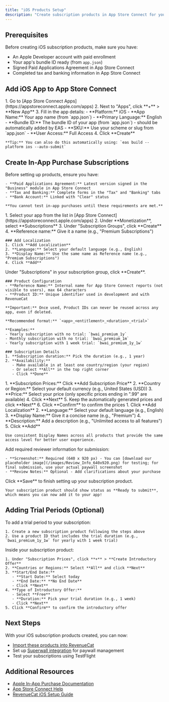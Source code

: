 ```yaml
---
title: "iOS Products Setup"
description: "Create subscription products in App Store Connect for your iOS app"
---
```


## Prerequisites

Before creating iOS subscription products, make sure you have:

- An Apple Developer account with paid enrollment
- Your app's bundle ID ready (from `app.json`)
- Signed Paid Applications Agreement in App Store Connect
- Completed tax and banking information in App Store Connect

## Add iOS App to App Store Connect

<Steps>
  <Step title="Create New App">
    1. Go to [App Store Connect Apps](https://appstoreconnect.apple.com/apps)
    2. Next to "Apps", click **+** > **New App**
    3. Fill in the app details:
       - **Platform:** iOS
       - **App Name:** Your app name (from `app.json`)
       - **Primary Language:** English
       - **Bundle ID:** The bundle ID of your app (from `app.json`) - should be automatically added by EAS
       - **SKU:** Use your scheme or slug from `app.json`
       - **User Access:** Full Access
    4. Click **Create**

    **Tip:** You can also do this automatically using: `eas build --platform ios --auto-submit`
  </Step>
</Steps>

## Create In-App Purchase Subscriptions

<Steps>
  <Step title="Verify Agreements and Banking">
    Before setting up products, ensure you have:
    
    - **Paid Applications Agreement:** Latest version signed in the "Business" module in App Store Connect
    - **Tax and Banking:** Complete forms in the "Tax" and "Banking" tabs
    - **Bank Account:** Linked with "Clear" status
    
    **You cannot test in-app purchases until these requirements are met.**
  </Step>

  <Step title="Create Subscription Group">
    1. Select your app from the list in [App Store Connect](https://appstoreconnect.apple.com/apps)
    2. Under **Monetization**, select **Subscriptions**
    3. Under "Subscription Groups", click **Create**
    4. **Reference name:** Give it a name (e.g., "Premium Subscriptions")
    
    ### Add Localization
    1. Click **Add Localization**
    2. **Language:** Select your default language (e.g., English)
    3. **Display Name:** Use the same name as Reference name (e.g., "Premium Subscriptions")
    4. Click **Add**
  </Step>

  <Step title="Create Subscription Products">
    Under "Subscriptions" in your subscription group, click **Create**.

    ### Product Configuration
    - **Reference Name:** Internal name for App Store Connect reports (not visible to users), max 64 characters
    - **Product ID:** Unique identifier used in development and with RevenueCat
      
    **Important:** Once used, Product IDs can never be reused across any app, even if deleted.
    
    **Recommended format:** `<app>_<entitlement>_<duration>_<trial>`
    
    **Examples:**
    - Yearly subscription with no trial: `bwai_premium_1y`
    - Monthly subscription with no trial: `bwai_premium_1m`
    - Yearly subscription with 1 week trial: `bwai_premium_1y_1w`

    ### Subscription Details
    1. **Subscription duration:** Pick the duration (e.g., 1 year)
    2. **Availability:** 
       - Make available in at least one country/region (your region)
       - Or select **All** in the top right corner
       - Click **Done**
  </Step>

  <Step title="Configure Pricing">
    1. **Subscription Prices:** Click **Add Subscription Price**
    2. **Country or Region:** Select your default currency (e.g., United States (USD))
    3. **Price:** Select your price (only specific prices ending in ".99" are available)
    4. Click **Next**
    5. Keep the automatically generated prices and click **Next**
    6. Click **Confirm** to confirm the prices
  </Step>

  <Step title="Add Localization">
    1. Click **Add Localization**
    2. **Language:** Select your default language (e.g., English)
    3. **Display Name:** Give it a concise name (e.g., "Premium")
    4. **Description:** Add a description (e.g., "Unlimited access to all features")
    5. Click **Add**
    
    Use consistent Display Names across all products that provide the same access level for better user experience.
  </Step>

  <Step title="Add Reviewer Information">
    Add required reviewer information for submission:
    
    - **Screenshot:** Required (640 x 920 px) - You can [download our placeholder image](/images/Review_Info_640x920.png) for testing; for final submission, use your actual paywall screenshot
    - **Review Notes:** Optional - Add clarifications about your purchase
  </Step>

  <Step title="Save Your Product">
    Click **Save** to finish setting up your subscription product.
    
    Your subscription product should show status as **Ready to submit**, which means you can now add it to your app!
  </Step>
</Steps>

## Adding Trial Periods (Optional)

<Steps>
  <Step title="Create Subscription with Trial">
    To add a trial period to your subscription:
    
    1. Create a new subscription product following the steps above
    2. Use a product ID that includes the trial duration (e.g., `bwai_premium_1y_1w` for yearly with 1 week trial)
  </Step>

  <Step title="Configure Introductory Offer">
    Inside your subscription product:
    
    1. Under "Subscription Prices", click **+** > **Create Introductory Offer**
    2. **Countries or Regions:** Select **All** and click **Next**
    3. **Start/End Date:**
       - **Start Date:** Select today
       - **End Date:** **No End Date**
       - Click **Next**
    4. **Type of Introductory Offer:**
       - Select **Free**
       - **Duration:** Pick your trial duration (e.g., 1 week)
       - Click **Next**
    5. Click **Confirm** to confirm the introductory offer
  </Step>
</Steps>

## Next Steps

With your iOS subscription products created, you can now:

- [Import these products into RevenueCat](./import-products-rc)
- Set up [Superwall integration](./superwall) for paywall management
- Test your subscriptions using TestFlight

## Additional Resources

- [Apple In-App Purchase Documentation](https://developer.apple.com/in-app-purchase/)
- [App Store Connect Help](https://help.apple.com/app-store-connect/)
- [RevenueCat iOS Setup Guide](https://www.revenuecat.com/docs/getting-started/installation/ios)